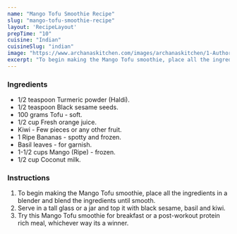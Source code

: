 ---
name: "Mango Tofu Smoothie Recipe"
slug: "mango-tofu-smoothie-recipe"
layout: 'RecipeLayout'
prepTime: "10"
cuisine: "Indian"
cuisineSlug: "indian"
image: "https://www.archanaskitchen.com/images/archanaskitchen/1-Author/Gauravi_Vinay/Mango_Tofu_smoothie.jpg"
excerpt: "To begin making the Mango Tofu smoothie, place all the ingredients in a blender and blend the ingredients until smooth"
---

### Ingredients

- 1/2 teaspoon Turmeric powder (Haldi).
- 1/2 teaspoon Black sesame seeds.
- 100 grams Tofu - soft.
- 1/2 cup Fresh orange juice.
- Kiwi - Few pieces or any other fruit.
- 1 Ripe Bananas - spotty and frozen.
- Basil leaves - for garnish.
- 1-1/2 cups Mango (Ripe) - frozen.
- 1/2 cup Coconut milk.

### Instructions

1. To begin making the Mango Tofu smoothie, place all the ingredients in a blender and blend the ingredients until smooth.
1. Serve in a tall glass or a jar and top it with black sesame, basil and kiwi.
1. Try this Mango Tofu smoothie for breakfast or a post-workout protein rich meal, whichever way its a winner.
